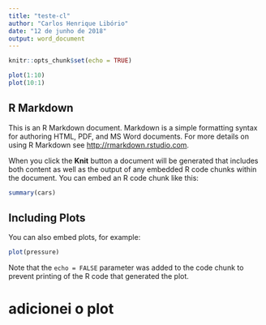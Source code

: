 ```yaml
---
title: "teste-cl"
author: "Carlos Henrique Libório"
date: "12 de junho de 2018"
output: word_document
---
```


```r
knitr::opts_chunk$set(echo = TRUE)
```

```r
plot(1:10)
plot(10:1)
```


## R Markdown

This is an R Markdown document. Markdown is a simple formatting syntax for authoring HTML, PDF, and MS Word documents. For more details on using R Markdown see <http://rmarkdown.rstudio.com>.

When you click the **Knit** button a document will be generated that includes both content as well as the output of any embedded R code chunks within the document. You can embed an R code chunk like this:

```r
summary(cars)
```

## Including Plots

You can also embed plots, for example:

```r
plot(pressure)
```

Note that the `echo = FALSE` parameter was added to the code chunk to prevent printing of the R code that generated the plot.

# adicionei o plot
